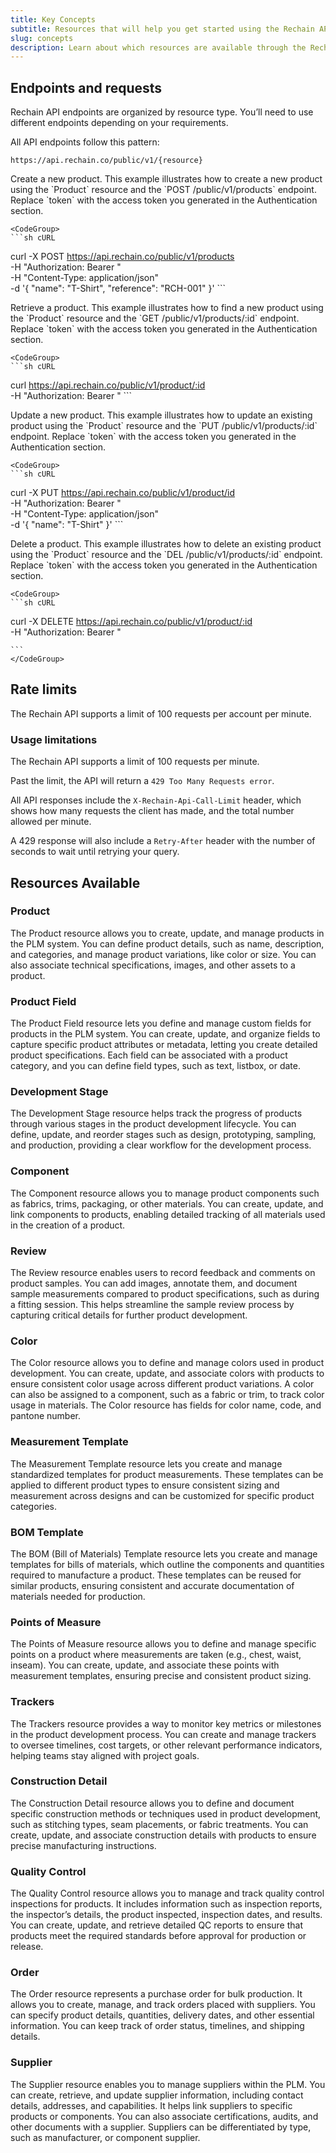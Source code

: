 ```yaml
---
title: Key Concepts
subtitle: Resources that will help you get started using the Rechain API
slug: concepts
description: Learn about which resources are available through the Rechain API and how to interact with them.
---
```


## Endpoints and requests

Rechain API endpoints are organized by resource type. You’ll need to use different endpoints depending on your requirements.

All API endpoints follow this pattern:

`https://api.rechain.co/public/v1/{resource}`

<AccordionGroup>
  <Accordion
    title="Example POST request"
  >
    Create a new product.
    This example illustrates how to create a new product using the `Product` resource and the `POST /public/v1/products` endpoint. Replace `token` with the access token you generated in the Authentication section.
    
    <CodeGroup>
    ```sh cURL

curl -X POST https://api.rechain.co/public/v1/products \
     -H "Authorization: Bearer <token>" \
     -H "Content-Type: application/json" \
     -d '{
  "name": "T-Shirt",
  "reference": "RCH-001"
}'
    ```
    </CodeGroup>
  
  </Accordion>
  <Accordion
    title="Example GET request"
  >
    Retrieve a product.
    This example illustrates how to find a new product using the `Product` resource and the `GET /public/v1/products/:id` endpoint. Replace `token` with the access token you generated in the Authentication section.
    
    <CodeGroup>
    ```sh cURL

curl https://api.rechain.co/public/v1/product/:id \
     -H "Authorization: Bearer <token>"
    ```
    </CodeGroup>
  
  </Accordion>
  <Accordion
    title="Example PUT request"
  >
    Update a new product.
    This example illustrates how to update an existing product using the `Product` resource and the `PUT /public/v1/products/:id` endpoint. Replace `token` with the access token you generated in the Authentication section.
    
    <CodeGroup>
    ```sh cURL
curl -X PUT https://api.rechain.co/public/v1/product/id \
     -H "Authorization: Bearer <token>" \
     -H "Content-Type: application/json" \
     -d '{
        "name": "T-Shirt"
     }'
    ```
    </CodeGroup>
  
  </Accordion>
  <Accordion
    title="Example DELETE request"
  >
    Delete a product.
    This example illustrates how to delete an existing product using the `Product` resource and the `DEL /public/v1/products/:id` endpoint. Replace `token` with the access token you generated in the Authentication section.
    
    <CodeGroup>
    ```sh cURL

curl -X DELETE https://api.rechain.co/public/v1/product/:id \
     -H "Authorization: Bearer <token>"

    ```
    </CodeGroup>
  
  </Accordion>
</AccordionGroup>

## Rate limits

The Rechain API supports a limit of 100 requests per account per minute.

### Usage limitations

The Rechain API supports a limit of 100 requests per minute.

Past the limit, the API will return a `429 Too Many Requests error`.

All API responses include the `X-Rechain-Api-Call-Limit` header, which shows how many requests the client has made, and the total number allowed per minute.

A 429 response will also include a `Retry-After` header with the number of seconds to wait until retrying your query.


## Resources Available

### Product
The Product resource allows you to create, update, and manage products in the PLM system. You can define product details, such as name, description, and categories, and manage product variations, like color or size. You can also associate technical specifications, images, and other assets to a product.



### Product Field
The Product Field resource lets you define and manage custom fields for products in the PLM system. You can create, update, and organize fields to capture specific product attributes or metadata, letting you create detailed product specifications. Each field can be associated with a product category, and you can define field types, such as text, listbox, or date.


### Development Stage
The Development Stage resource helps track the progress of products through various stages in the product development lifecycle. You can define, update, and reorder stages such as design, prototyping, sampling, and production, providing a clear workflow for the development process.


### Component
The Component resource allows you to manage product components such as fabrics, trims, packaging, or other materials. You can create, update, and link components to products, enabling detailed tracking of all materials used in the creation of a product.


### Review
The Review resource enables users to record feedback and comments on product samples. You can add images, annotate them, and document sample measurements compared to product specifications, such as during a fitting session. This helps streamline the sample review process by capturing critical details for further product development.


### Color
The Color resource allows you to define and manage colors used in product development. You can create, update, and associate colors with products to ensure consistent color usage across different product variations. A color can also be assigned to a component, such as a fabric or trim, to track color usage in materials. The Color resource has fields for color name, code, and pantone number.


### Measurement Template
The Measurement Template resource lets you create and manage standardized templates for product measurements. These templates can be applied to different product types to ensure consistent sizing and measurement across designs and can be customized for specific product categories.


### BOM Template
The BOM (Bill of Materials) Template resource lets you create and manage templates for bills of materials, which outline the components and quantities required to manufacture a product. These templates can be reused for similar products, ensuring consistent and accurate documentation of materials needed for production.


### Points of Measure
The Points of Measure resource allows you to define and manage specific points on a product where measurements are taken (e.g., chest, waist, inseam). You can create, update, and associate these points with measurement templates, ensuring precise and consistent product sizing.


### Trackers
The Trackers resource provides a way to monitor key metrics or milestones in the product development process. You can create and manage trackers to oversee timelines, cost targets, or other relevant performance indicators, helping teams stay aligned with project goals.


### Construction Detail
The Construction Detail resource allows you to define and document specific construction methods or techniques used in product development, such as stitching types, seam placements, or fabric treatments. You can create, update, and associate construction details with products to ensure precise manufacturing instructions.


### Quality Control
The Quality Control resource allows you to manage and track quality control inspections for products. It includes information such as inspection reports, the inspector’s details, the product inspected, inspection dates, and results. You can create, update, and retrieve detailed QC reports to ensure that products meet the required standards before approval for production or release.

### Order
The Order resource represents a purchase order for bulk production. It allows you to create, manage, and track orders placed with suppliers. You can specify product details, quantities, delivery dates, and other essential information. You can keep track of order status, timelines, and shipping details.


### Supplier
The Supplier resource enables you to manage suppliers within the PLM. You can create, retrieve, and update supplier information, including contact details, addresses, and capabilities. It helps link suppliers to specific products or components. You can also associate certifications, audits, and other documents with a supplier. Suppliers can be differentiated by type, such as manufacturer, or component supplier.
